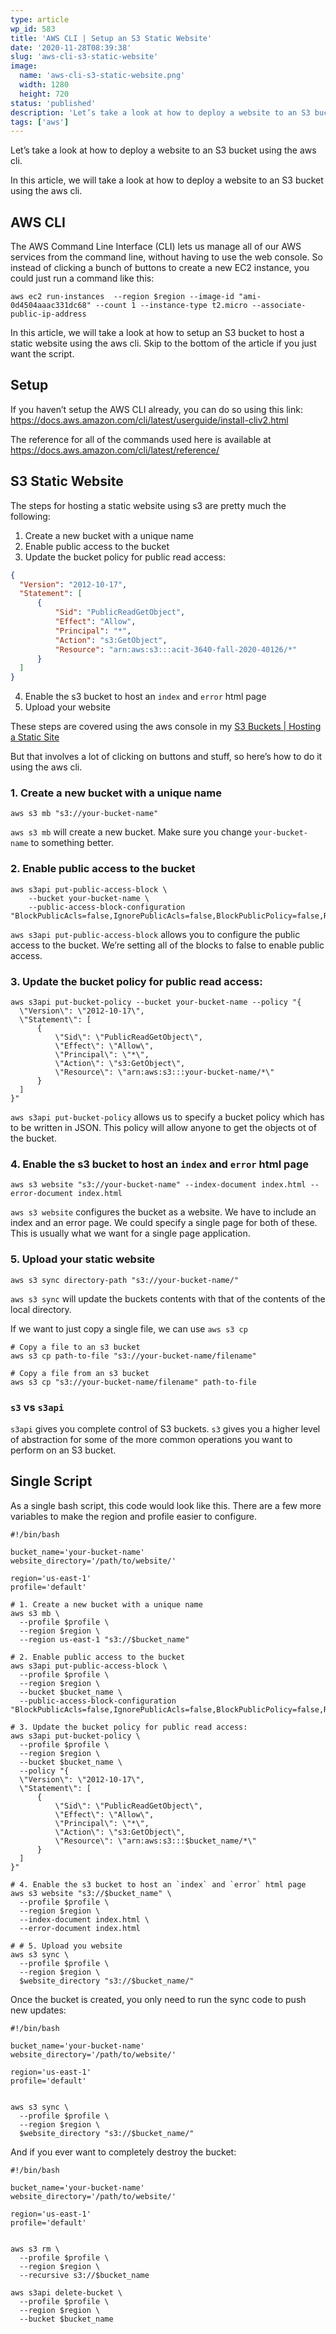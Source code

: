 ```yaml
---
type: article
wp_id: 583
title: 'AWS CLI | Setup an S3 Static Website'
date: '2020-11-28T08:39:38'
slug: 'aws-cli-s3-static-website'
image: 
  name: 'aws-cli-s3-static-website.png'
  width: 1280
  height: 720
status: 'published'
description: 'Let’s take a look at how to deploy a website to an S3 bucket using the aws cli.'
tags: ['aws']
---
```


Let’s take a look at how to deploy a website to an S3 bucket using the aws cli.

In this article, we will take a look at how to deploy a website to an S3 bucket using the aws cli.

## AWS CLI

The AWS Command Line Interface (CLI) lets us manage all of our AWS services from the command line, without having to use the web console. So instead of clicking a bunch of buttons to create a new EC2 instance, you could just run a command like this:

```shell
aws ec2 run-instances  --region $region --image-id "ami-0d4504aaac331dc68" --count 1 --instance-type t2.micro --associate-public-ip-address
```

In this article, we will take a look at how to setup an S3 bucket to host a static website using the aws cli. Skip to the bottom of the article if you just want the script.

## Setup

If you haven’t setup the AWS CLI already, you can do so using this link: https://docs.aws.amazon.com/cli/latest/userguide/install-cliv2.html

The reference for all of the commands used here is available at  
https://docs.aws.amazon.com/cli/latest/reference/

## S3 Static Website

The steps for hosting a static website using s3 are pretty much the following:

1.  Create a new bucket with a unique name
2.  Enable public access to the bucket
3.  Update the bucket policy for public read access:

```json
{
  "Version": "2012-10-17",
  "Statement": [
      {
          "Sid": "PublicReadGetObject",
          "Effect": "Allow",
          "Principal": "*",
          "Action": "s3:GetObject",
          "Resource": "arn:aws:s3:::acit-3640-fall-2020-40126/*"
      }
  ]
}
```

4.  Enable the s3 bucket to host an `index` and `error` html page
5.  Upload your website

These steps are covered using the aws console in my [S3 Buckets | Hosting a Static Site](https://www.youtube.com/watch?v=RoY3ekCCxKc&t=89s&ab_channel=SamMeech-Ward)

But that involves a lot of clicking on buttons and stuff, so here’s how to do it using the aws cli.

### 1\. Create a new bucket with a unique name

```shell
aws s3 mb "s3://your-bucket-name" 
```

`aws s3 mb` will create a new bucket. Make sure you change `your-bucket-name` to something better.

### 2\. Enable public access to the bucket

```shell
aws s3api put-public-access-block \
    --bucket your-bucket-name \
    --public-access-block-configuration "BlockPublicAcls=false,IgnorePublicAcls=false,BlockPublicPolicy=false,RestrictPublicBuckets=false"
```

`aws s3api put-public-access-block` allows you to configure the public access to the bucket. We’re setting all of the blocks to false to enable public access.

### 3\. Update the bucket policy for public read access:

```shell
aws s3api put-bucket-policy --bucket your-bucket-name --policy "{
  \"Version\": \"2012-10-17\",
  \"Statement\": [
      {
          \"Sid\": \"PublicReadGetObject\",
          \"Effect\": \"Allow\",
          \"Principal\": \"*\",
          \"Action\": \"s3:GetObject\",
          \"Resource\": \"arn:aws:s3:::your-bucket-name/*\"
      }
  ]
}"
```

`aws s3api put-bucket-policy` allows us to specify a bucket policy which has to be written in JSON. This policy will allow anyone to get the objects ot of the bucket.

### 4\. Enable the s3 bucket to host an `index` and `error` html page

```shell
aws s3 website "s3://your-bucket-name" --index-document index.html --error-document index.html
```

`aws s3 website` configures the bucket as a website. We have to include an index and an error page. We could specify a single page for both of these. This is usually what we want for a single page application.

### 5\. Upload your static website

```shell
aws s3 sync directory-path "s3://your-bucket-name/" 
```

`aws s3 sync` will update the buckets contents with that of the contents of the local directory.

If we want to just copy a single file, we can use `aws s3 cp`

```shell
# Copy a file to an s3 bucket
aws s3 cp path-to-file "s3://your-bucket-name/filename"

# Copy a file from an s3 bucket
aws s3 cp "s3://your-bucket-name/filename" path-to-file
```

### `s3` vs `s3api`

`s3api` gives you complete control of S3 buckets. `s3` gives you a higher level of abstraction for some of the more common operations you want to perform on an S3 bucket.

## Single Script

As a single bash script, this code would look like this. There are a few more variables to make the region and profile easier to configure.

```shell
#!/bin/bash

bucket_name='your-bucket-name'
website_directory='/path/to/website/'

region='us-east-1'
profile='default'

# 1. Create a new bucket with a unique name
aws s3 mb \
  --profile $profile \
  --region $region \
  --region us-east-1 "s3://$bucket_name" 

# 2. Enable public access to the bucket
aws s3api put-public-access-block \
  --profile $profile \
  --region $region \
  --bucket $bucket_name \
  --public-access-block-configuration "BlockPublicAcls=false,IgnorePublicAcls=false,BlockPublicPolicy=false,RestrictPublicBuckets=false"

# 3. Update the bucket policy for public read access:
aws s3api put-bucket-policy \
  --profile $profile \
  --region $region \
  --bucket $bucket_name \
  --policy "{
  \"Version\": \"2012-10-17\",
  \"Statement\": [
      {
          \"Sid\": \"PublicReadGetObject\",
          \"Effect\": \"Allow\",
          \"Principal\": \"*\",
          \"Action\": \"s3:GetObject\",
          \"Resource\": \"arn:aws:s3:::$bucket_name/*\"
      }
  ]
}"

# 4. Enable the s3 bucket to host an `index` and `error` html page
aws s3 website "s3://$bucket_name" \
  --profile $profile \
  --region $region \
  --index-document index.html \
  --error-document index.html

# # 5. Upload you website
aws s3 sync \
  --profile $profile \
  --region $region \
  $website_directory "s3://$bucket_name/" 
```

Once the bucket is created, you only need to run the sync code to push new updates:

```shell
#!/bin/bash

bucket_name='your-bucket-name'
website_directory='/path/to/website/'

region='us-east-1'
profile='default'


aws s3 sync \
  --profile $profile \
  --region $region \
  $website_directory "s3://$bucket_name/" 
```

And if you ever want to completely destroy the bucket:

```shell
#!/bin/bash

bucket_name='your-bucket-name'
website_directory='/path/to/website/'

region='us-east-1'
profile='default'


aws s3 rm \
  --profile $profile \
  --region $region \
  --recursive s3://$bucket_name
  
aws s3api delete-bucket \
  --profile $profile \
  --region $region \
  --bucket $bucket_name
```